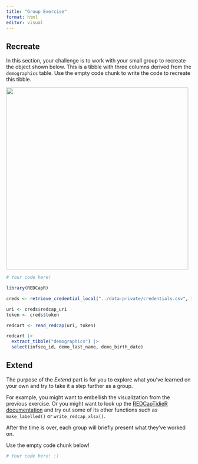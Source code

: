 ```yaml
---
title: "Group Exercise"
format: html
editor: visual
---
```


## Recreate

In this section, your challenge is to work with your small group to recreate the object shown below. This is a tibble with three columns derived from the `demographics` table. Use the empty code chunk to write the code to recreate this tibble.

![](recreate_tbl.png){width="494"}

```r
# Your code here!

library(REDCapR)

creds <- retrieve_credential_local("../data-private/credentials.csv", 1)

uri <- creds$redcap_uri
token <- creds$token

redcart <- read_redcap(uri, token)

redcart |>
  extract_tibble("demographics") |>
  select(infseq_id, demo_last_name, demo_birth_date)
```

## Extend

The purpose of the *Extend* part is for you to explore what you've learned on your own and try to take it a step further as a group.

For example, you might want to embellish the visualization from the previous exercise. Or you might want to look up the [REDCapTidieR documentation](https://chop-cgtinformatics.github.io/REDCapTidieR/reference/index.html) and try out some of its other functions such as `make_labelled()` or `write_redcap_xlsx()`.

After the time is over, each group will briefly present what they've worked on.

Use the empty code chunk below!

```r
# Your code here! :)


```
